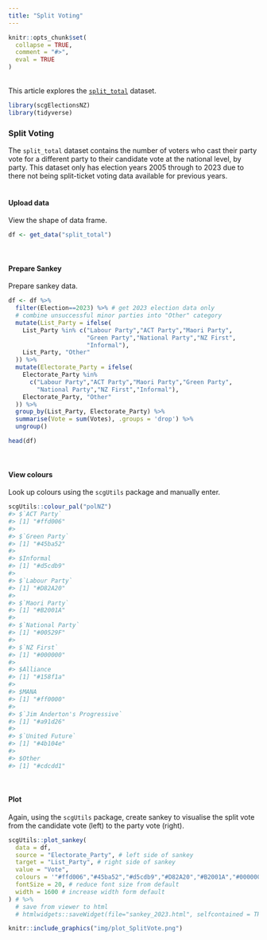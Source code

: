 ```yaml
---
title: "Split Voting"
---
```

```{=html}
<style>
  .content p {
    margin-top: 30px !important;
  }

  details {
    margin-bottom: 40px;
  }
</style>
```
```r
knitr::opts_chunk$set(
  collapse = TRUE,
  comment = "#>",
  eval = TRUE
)
```
<br>
This article explores the [`split_total`](https://sarahcgall.github.io/scgElectionsNZ/reference/split_total.html) dataset.
<br>

```r
library(scgElectionsNZ)
library(tidyverse)
```
### Split Voting
The `split_total` dataset contains the number of voters who cast their party vote for a different party to their candidate vote at the national level, by party. This dataset only has election years 2005 through to 2023 due to there not being split-ticket voting data available for previous years.
<br>
<br>

#### Upload data
View the shape of data frame.
```r
df <- get_data("split_total")
```
<br>

#### Prepare Sankey
Prepare sankey data.
```r
df <- df %>%
  filter(Election==2023) %>% # get 2023 election data only
  # combine unsuccessful minor parties into "Other" category
  mutate(List_Party = ifelse(
    List_Party %in% c("Labour Party","ACT Party","Maori Party",
                      "Green Party","National Party","NZ First",
                      "Informal"),
    List_Party, "Other"
  )) %>%
  mutate(Electorate_Party = ifelse(
    Electorate_Party %in%
      c("Labour Party","ACT Party","Maori Party","Green Party",
        "National Party","NZ First","Informal"),
    Electorate_Party, "Other"
  )) %>%
  group_by(List_Party, Electorate_Party) %>%
  summarise(Vote = sum(Votes), .groups = 'drop') %>%
  ungroup()

head(df)
```
<br>

#### View colours
Look up colours using the `scgUtils` package and manually enter.
```r
scgUtils::colour_pal("polNZ")
#> $`ACT Party`
#> [1] "#ffd006"
#>
#> $`Green Party`
#> [1] "#45ba52"
#>
#> $Informal
#> [1] "#d5cdb9"
#>
#> $`Labour Party`
#> [1] "#D82A20"
#>
#> $`Maori Party`
#> [1] "#B2001A"
#>
#> $`National Party`
#> [1] "#00529F"
#>
#> $`NZ First`
#> [1] "#000000"
#>
#> $Alliance
#> [1] "#158f1a"
#>
#> $MANA
#> [1] "#ff0000"
#>
#> $`Jim Anderton's Progressive`
#> [1] "#a91d26"
#>
#> $`United Future`
#> [1] "#4b104e"
#>
#> $Other
#> [1] "#cdcdd1"
```
<br>

#### Plot
Again, using the `scgUtils` package, create sankey to visualise the split vote from the candidate vote (left) to the party vote (right).
```r
scgUtils::plot_sankey(
  data = df,
  source = "Electorate_Party", # left side of sankey
  target = "List_Party", # right side of sankey
  value = "Vote",
  colours = '"#ffd006","#45ba52","#d5cdb9","#D82A20","#B2001A","#000000","#00529F","#cdcdd1"',
  fontSize = 20, # reduce font size from default
  width = 1600 # increase width form default
) # %>%
  # save from viewer to html
  # htmlwidgets::saveWidget(file="sankey_2023.html", selfcontained = TRUE)
```
```r
knitr::include_graphics("img/plot_SplitVote.png")
```
